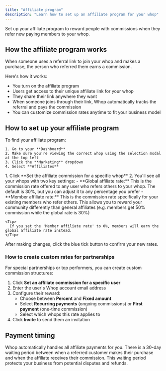 ```yaml
---
title: "Affiliate program"
description: "Learn how to set up an affiliate program for your whop"
---
```


Set up your affiliate program to reward people with commissions when they refer new paying members to your whop.

## How the affiliate program works

When someone uses a referral link to join your whop and makes a purchase, the person who referred them earns a commission.

Here's how it works:

- You turn on the affiliate program
- Users get access to their unique affiliate link for your whop
- They share their link anywhere they want
- When someone joins through their link, Whop automatically tracks the referral and pays the commission
- You can customize commission rates anytime to fit your business model

## How to set up your affiliate program

<Steps>
  <Step title="Go to your affiliate settings" titleSize="h3">
    To find your affiliate program:

    1. Go to your **Dashboard**
    2. Make sure you're viewing the correct whop using the selection modal at the top left
    3. Click the **Marketing** dropdown
    4. Select **Affiliates**
  </Step>
  <Step title=" Set commission rates for your whop" titleSize="h3">
    1. Click **Set the affiliate commission for a specific whop**
    2. You'll see all your whops with two key settings:
       - **Global affiliate rate:** This is the commission rate offered to any user who refers others to your whop. The default is 30%, but you can adjust it to any percentage you prefer
       - **Member affiliate rate:** This is the commission rate specifically for your existing members who refer others. This allows you to reward your community differently than general affiliates (e.g. members get 50% commission while the global rate is 30%)

    <Tip>
      If you set the 'Member affiliate rate' to 0%, members will earn the global affiliate rate instead.
    </Tip>
  </Step>
  <Step title="Activate your affiliate program" titleSize="h3">
    After making changes, click the blue tick button to confirm your new rates.
  </Step>
</Steps>

### How to create custom rates for partnerships

For special partnerships or top performers, you can create custom commission structures:

1. Click **Set an affiliate commission for a specific user**
2. Enter the user's Whop account email address
3. Configure their reward:
   - Choose between **Percent** and **Fixed amount**
   - Select **Recurring payments** (ongoing commissions) or **First payment** (one-time commission)
   - Select which whops this rate applies to
4. Click **Invite** to send them an invitation

## Payment timing

Whop automatically handles all affiliate payments for you. There is a 30-day waiting period between when a referred customer makes their purchase and when the affiliate receives their commission. This waiting period protects your business from potential disputes and refunds.